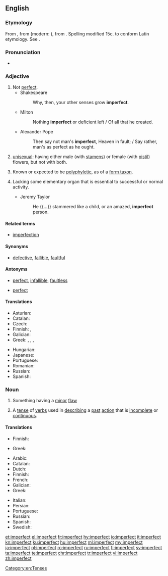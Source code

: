 ==English==

===Etymology===
From {{etyl|enm|en}} {{term|imperfit|lang=enm}}, from {{etyl|fro|en}} {{term|imparfit|lang=fro}} (modern: {{term|imparfait|lang=fr}}), from {{etyl|la|en}} {{term|imperfectus|lang=la}}. Spelling modified 15c. to conform Latin etymology. See {{prefix|im|perfect}}.

===Pronunciation===
* {{a|US}} {{IPA|/ɪmˈpɝːfɪkt/|/ɪmˈpɝːfɛkt/}}
*: {{audio|en-us-imperfect.ogg|Audio (US)|lang=en}}

===Adjective===
{{en-adj}}

# Not [[perfect]].
#* Shakespeare
#*: Why, then, your other senses grow '''imperfect'''.
#* Milton
#*: Nothing '''imperfect''' or deficient left / Of all that he created.
#* Alexander Pope
#*: Then say not man's '''imperfect''', Heaven in fault; / Say rather, man's as perfect as he ought.
# {{context|botany|lang=en}} [[unisexual]]: having either male (with [[stamen]]s) or female (with [[pistil]]) flowers, but not with both.
# {{context|taxonomy|lang=en}} Known or expected to be [[polyphyletic]], as of a [[form taxon]].
# {{cx|obsolete|lang=en}} Lacking some elementary organ that is essential to successful or normal activity.
#* Jeremy Taylor
#*: He {{...}} stammered like a child, or an amazed, '''imperfect''' person.

====Related terms====
* [[imperfection]]

====Synonyms====
* {{sense|not perfect}} [[defective]], [[fallible]], [[faultful]]

====Antonyms====
* {{sense|not perfect}} [[perfect]], [[infallible]], [[faultless]]
* {{sense|unisexual}} [[perfect]]

====Translations====
{{trans-top|not perfect}}
* Asturian: {{t|ast|imperfeutu}}
* Catalan: {{t|ca|imperfecte}}
* Czech: {{t|cs|nedokonalý|m}}
* Finnish: {{t|fi|vajavainen}}, {{t|fi|epätäydellinen}}
* Galician: {{t|gl|imperfecto|m}}
* Greek: {{t+|el|ατελής|m|f|tr=atelís|sc=Grek}}, {{t+|el|ελλιπής|m|f|tr=ellipís|sc=Grek}}, {{t+|el|πλημμελής|m|f|tr=plimmelís|sc=Grek}}, {{t+|el|ελαττωματικός|m|tr=elattomatikós|sc=Grek}}
{{trans-mid}}
* Hungarian: {{t+|hu|tökéletlen}}
* Japanese: {{t|ja|不完全|alt=不完全な|tr=fukanzen na}}
* Portuguese: {{t+|pt|imperfeito}}
* Romanian: {{t+|ro|imperfect|m|n}}
* Russian: {{t+|ru|несовершенный|tr=nesoveršénnyj|sc=Cyrl}}
* Spanish: {{t+|es|imperfecto}}
{{trans-bottom}}

{{trans-see|unisexual|unisexual}}

===Noun===
{{en-noun}}

# Something having a [[minor]] [[flaw]]
# {{context|grammar|lang=en}} A [[tense]] of [[verbs]] used in [[describing]] a [[past]] [[action]] that is [[incomplete]] or [[continuous]].

====Translations====
{{trans-top|something having a minor flaw}}
* Finnish: {{t|fi|sekunda}}
{{trans-mid}}
* Greek: {{t+|el|ελαττωματικός|m|tr=elattomatikós|sc=Grek}}
{{trans-bottom}}

{{trans-top|past tense}}
* Arabic: {{t|ar|ناقص-غير كامل}}
* Catalan: {{t|ca|imperfet|m}}
* Dutch: {{t|nl|onvoltooid verleden tijd|m}}
* Finnish: {{t+|fi|imperfekti}}
* French: {{t+|fr|imparfait|m}}
* Galician: {{t|gl|imperfecto|m}}
* Greek: {{t+|el|παρατατικός|m|tr=paratatikós}}
{{trans-mid}}
* Italian: {{t+|it|imperfetto|m}}
* Persian: {{t+|fa|ناقص|tr=nâqes|sc=fa-Arab}}
* Portuguese: {{t+|pt|imperfeito|m}}
* Russian: {{t+|ru|несовершенный|m|tr=nesoveršennyj}}
* Spanish: {{t+|es|imperfecto|m}}
* Swedish: {{t+|sv|imperfekt}}
{{trans-bottom}}

[[Category:en:Tenses]]

[[et:imperfect]]
[[el:imperfect]]
[[fr:imperfect]]
[[hy:imperfect]]
[[io:imperfect]]
[[it:imperfect]]
[[kn:imperfect]]
[[ku:imperfect]]
[[hu:imperfect]]
[[ml:imperfect]]
[[my:imperfect]]
[[ja:imperfect]]
[[pl:imperfect]]
[[ro:imperfect]]
[[ru:imperfect]]
[[fi:imperfect]]
[[sv:imperfect]]
[[ta:imperfect]]
[[te:imperfect]]
[[chr:imperfect]]
[[tr:imperfect]]
[[vi:imperfect]]
[[zh:imperfect]]
